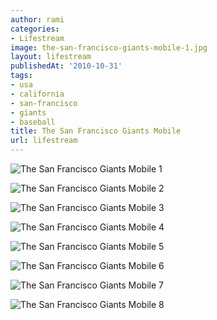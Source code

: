 ```yaml
---
author: rami
categories:
- Lifestream
image: the-san-francisco-giants-mobile-1.jpg
layout: lifestream
publishedAt: '2010-10-31'
tags:
- usa
- california
- san-francisco
- giants
- baseball
title: The San Francisco Giants Mobile
url: lifestream
---
```


![The San Francisco Giants Mobile 1](/assets/images/content/lifestream/the-san-francisco-giants-mobile-1.jpg)

![The San Francisco Giants Mobile 2](/assets/images/content/lifestream/the-san-francisco-giants-mobile-2.jpg)

![The San Francisco Giants Mobile 3](/assets/images/content/lifestream/the-san-francisco-giants-mobile-3.jpg)

![The San Francisco Giants Mobile 4](/assets/images/content/lifestream/the-san-francisco-giants-mobile-4.jpg)

![The San Francisco Giants Mobile 5](/assets/images/content/lifestream/the-san-francisco-giants-mobile-5.jpg)

![The San Francisco Giants Mobile 6](/assets/images/content/lifestream/the-san-francisco-giants-mobile-6.jpg)

![The San Francisco Giants Mobile 7](/assets/images/content/lifestream/the-san-francisco-giants-mobile-7.jpg)

![The San Francisco Giants Mobile 8](/assets/images/content/lifestream/the-san-francisco-giants-mobile-8.jpg)